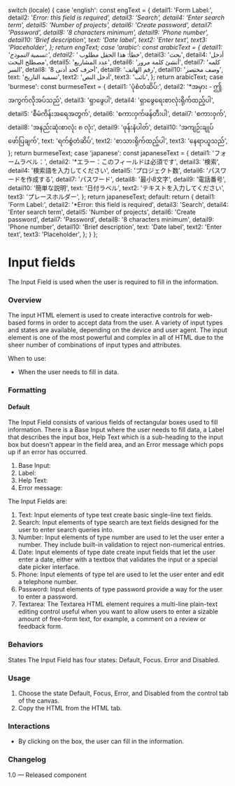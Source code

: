 
  switch (locale) {
    case 'english':
      const engText = {
        detail1: 'Form Label:',
        detail2: '*Error: this field is required',
        detail3: 'Search',
        detail4: 'Enter search term',
        detail5: 'Number of projects',
        detail6: 'Create password',
        detail7: 'Password',
        detail8: '8 characters minimum',
        detail9: 'Phone number',
        detail10: 'Brief description',
        text: 'Date label',
        text2: 'Enter text',
        text3: 'Placeholder',
      };
      return engText;
    case 'arabic':
      const arabicText = {
        detail1: 'تسمية النموذج:',
        detail2: '* خطأ: هذا الحقل مطلوب',
        detail3: 'بحث',
        detail4: 'أدخل مصطلح البحث',
        detail5: 'عدد المشاريع',
        detail6: 'أنشئ كلمة مرور',
        detail7: 'كلمه السر',
        detail8: '8 أحرف كحد أدنى',
        detail9: 'رقم الهاتف',
        detail10: 'وصف مختصر',
        text: 'تسمية التاريخ',
        text2: 'أدخل النص',
        text3: 'نائب',
      };
      return arabicText;
    case 'burmese':
      const burmeseText = {
        detail1: 'ပုံစံတံဆိပ်:',
        detail2: '*အမှား - ဤအကွက်လိုအပ်သည်',
        detail3: 'ရှာဖွေပါ',
        detail4: 'ရှာဖွေရေးစာလုံးရိုက်ထည့်ပါ',
        detail5: 'စီမံကိန်းအရေအတွက်',
        detail6: 'စကားဝှက်ဖန်တီးပါ',
        detail7: 'စကားဝှက်',
        detail8: 'အနည်းဆုံးစာလုံး ၈ လုံး',
        detail9: 'ဖုန်းနံပါတ်',
        detail10: 'အကျဉ်းချုပ်ဖော်ပြချက်',
        text: 'ရက်စွဲတံဆိပ်',
        text2: 'စာသားရိုက်ထည့်ပါ',
        text3: 'နေရာယူသည်',
      };
      return burmeseText;
    case 'japanese':
      const japaneseText = {
        detail1: 'フォームラベル：',
        detail2: '*エラー：このフィールドは必須です',
        detail3: '検索',
        detail4: '検索語を入力してください',
        detail5: 'プロジェクト数',
        detail6: 'パスワードを作成する',
        detail7: 'パスワード',
        detail8: '最小8文字',
        detail9: '電話番号',
        detail10: '簡単な説明',
        text: '日付ラベル',
        text2: 'テキストを入力してください',
        text3: 'プレースホルダー',
      };
      return japaneseText;
    default:
      return {
        detail1: 'Form Label:',
        detail2: '*Error: this field is required',
        detail3: 'Search',
        detail4: 'Enter search term',
        detail5: 'Number of projects',
        detail6: 'Create password',
        detail7: 'Password',
        detail8: '8 characters minimum',
        detail9: 'Phone number',
        detail10: 'Brief description',
        text: 'Date label',
        text2: 'Enter text',
        text3: 'Placeholder',
      };
  }
};

<Meta of={InputFieldsStories} />

# Input fields

The Input Field is used when the user is required to fill in the information.

### Overview

The input HTML element is used to create interactive controls for web-based forms in order to accept data from the user. A variety of input types and states are available, depending on the device and user agent. The input element is one of the most powerful and complex in all of HTML due to the sheer number of combinations of input types and attributes.

When to use:

- When the user needs to fill in data.

### Formatting

#### Default

The Input Field consists of various fields of rectangular boxes used to fill information. There is a Base Input where the user needs to fill data, a Label that describes the input box, Help Text which is a sub-heading to the input box but doesn't appear in the field area, and an Error message which pops up if an error has occurred.

1. Base Input:
2. Label:
3. Help Text:
4. Error message:

The Input Fields are:

1. Text: Input elements of type text create basic single-line text fields.
2. Search: Input elements of type search are text fields designed for the user to enter search queries into.
3. Number: Input elements of type number are used to let the user enter a number. They include built-in validation to reject non-numerical entries.
4. Date: Input elements of type date create input fields that let the user enter a date, either with a textbox that validates the input or a special date picker interface.
5. Phone: Input elements of type tel are used to let the user enter and edit a telephone number.
6. Password: Input elements of type password provide a way for the user to enter a password.
7. Textarea: The Textarea HTML element requires a multi-line plain-text editing control useful when you want to allow users to enter a sizable amount of free-form text, for example, a comment on a review or feedback form.

### Behaviors

States
The Input Field has four states: Default, Focus. Error and Disabled.

<Canvas of={InputFieldsStories.Date} meta={InputFieldsStories} />

<Canvas of={InputFieldsStories.Number} meta={InputFieldsStories} />

<Canvas of={InputFieldsStories.Password} meta={InputFieldsStories} />

<Canvas of={InputFieldsStories.Telephone} meta={InputFieldsStories} />

<Canvas of={InputFieldsStories.Text} meta={InputFieldsStories} />

### Usage

1. Choose the state Default, Focus, Error, and Disabled from the control tab of the canvas.
2. Copy the HTML from the HTML tab.

### Interactions

- By clicking on the box, the user can fill in the information.

### Changelog

1.0 — Released component
